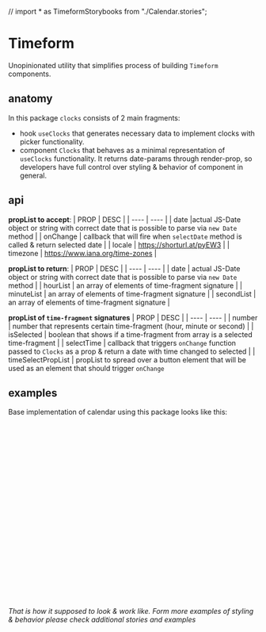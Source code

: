 // import * as TimeformStorybooks from "./Calendar.stories";

# Timeform

Unopinionated utility that simplifies process of building `Timeform` components.

<Canvas of={TimeformStorybooks.Base} />

## anatomy

In this package `clocks` consists of 2 main fragments:

- hook `useClocks` that generates necessary data to implement clocks with picker functionality.
- component `Clocks` that behaves as a minimal representation of `useClocks` functionality. It returns date-params through render-prop, so developers have full control over styling & behavior of component in general.

## api

**propList to accept**:
| PROP | DESC |
| ---- | ---- |
| date |actual JS-Date object or string with correct date that is possible to parse via `new Date` method |
| onChange | callback that will fire when `selectDate` method is called & return selected date |
| locale | https://shorturl.at/pyEW3 |
| timezone | https://www.iana.org/time-zones |

**propList to return**:
| PROP | DESC |
| ---- | ---- |
| date | actual JS-Date object or string with correct date that is possible to parse via `new Date` method |
| hourList | an array of elements of time-fragment signature |
| minuteList | an array of elements of time-fragment signature |
| secondList | an array of elements of time-fragment signature |

**propList of `time-fragment` signatures**
| PROP | DESC |
| ---- | ---- |
| number | number that represents certain time-fragment (hour, minute or second) |
| isSelected | boolean that shows if a time-fragment from array is a selected time-fragment |
| selectTime | callback that triggers `onChange` function passed to `Clocks` as a prop & return a date with time changed to selected |
| timeSelectPropList | propList to spread over a button element that will be used as an element that should trigger `onChange`

## examples

Base implementation of calendar using this package looks like this:

```jsx
 	<Timeform date={date} onChange={(date: Date) => `updateArgs(date)`}>
				{({
					hourFormPropList,
					minuteFormPropList,
					secondFormPropList,
				}) => (
					<div>
						<input
							{...hourFormPropList}
							className={TimeformStyles}
						/>
						{"/"}
						<input
							{...minuteFormPropList}
							className={TimeformStyles}
						/>
						{"/"}
						<input
							{...secondFormPropList}
							className={TimeformStyles}
						/>
					</div>
				)}
			</Timeform>
```

_That is how it supposed to look & work like. Form more examples of styling & behavior please check additional stories and examples_

<Canvas of={TimeformStorybooks.Base} />
